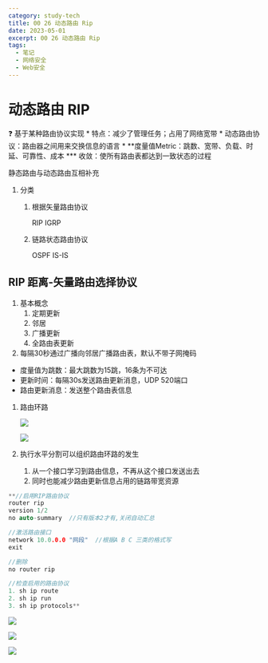```yaml
---
category: study-tech
title: 00 26 动态路由 Rip
date: 2023-05-01
excerpt: 00 26 动态路由 Rip
tags:
  - 笔记
  - 网络安全
  - Web安全
---
```

# 动态路由  RIP

<aside>
❓ 基于某种路由协议实现
* 特点：减少了管理任务；占用了网络宽带
* 动态路由协议：路由器之间用来交换信息的语言
* **度量值Metric：跳数、宽带、负载、时延、可靠性、成本
*** 收敛：使所有路由表都达到一致状态的过程

</aside>

静态路由与动态路由互相补充

1. 分类
    1. 根据矢量路由协议
        
        RIP IGRP
        
    2. 链路状态路由协议 
        
        OSPF IS-IS
        

## RIP 距离-矢量路由选择协议

1. 基本概念 
    1. 定期更新
    2. 邻居
    3. 广播更新
    4. 全路由表更新
2. 每隔30秒通过广播向邻居广播路由表，默认不带子网掩码
- 度量值为跳数：最大跳数为15跳，16条为不可达
- 更新时间：每隔30s发送路由更新消息，UDP 520端口
- 路由更新消息：发送整个路由表信息
1. 路由环路
    
    ![](https://cdn.jsdelivr.net/gh/yy0691/img-bed@main/Net_Safe_Notion/Untitled%2098.png)
    
    ![](https://cdn.jsdelivr.net/gh/yy0691/img-bed@main/Net_Safe_Notion/Untitled%2099.png)
    
2. 执行水平分割可以组织路由环路的发生
    1. 从一个接口学习到路由信息，不再从这个接口发送出去
    2. 同时也能减少路由更新信息占用的链路带宽资源

```cpp
**//启用RIP路由协议
router rip
version 1/2
no auto-summary  //只有版本2才有,关闭自动汇总

//激活路由接口
network 10.0.0.0 "网段"  //根据A B C 三类的格式写
exit

//删除
no router rip

//检查启用的路由协议
1. sh ip route
2. sh ip run 
3. sh ip protocols**
```

![](https://cdn.jsdelivr.net/gh/yy0691/img-bed@main/Net_Safe_Notion/Untitled%20100.png)

![](https://cdn.jsdelivr.net/gh/yy0691/img-bed@main/Net_Safe_Notion/Untitled%20101.png)

![](https://cdn.jsdelivr.net/gh/yy0691/img-bed@main/Net_Safe_Notion/Untitled%20102.png)